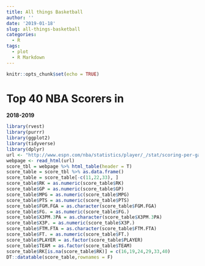 ```yaml
---
title: All things Basketball
author: ''
date: '2019-01-18'
slug: all-things-basketball
categories:
  - R
tags:
  - plot
  - R Markdown
---
```


```r
knitr::opts_chunk$set(echo = TRUE)
```

# Top 40 NBA Scorers in 
**2018-2019**
```r
library(rvest)
library(purrr)
library(ggplot2)
library(tidyverse)
library(dplyr)
url <- "http://www.espn.com/nba/statistics/player/_/stat/scoring-per-game/sort/avgPoints/year/2019/seasontype/2"
webpage <- read_html(url)
score_tbl = webpage %>% html_table(header = T)
score_table = score_tbl %>% as.data.frame()
score_table = score_table[-c(11,22,33), ]
score_table$RK = as.numeric(score_table$RK)
score_table$GP = as.numeric(score_table$GP)
score_table$MPG = as.numeric(score_table$MPG)
score_table$PTS = as.numeric(score_table$PTS)
score_table$FGM.FGA = as.character(score_table$FGM.FGA)
score_table$FG. = as.numeric(score_table$FG.)
score_table$X3PM.3PA = as.character(score_table$X3PM.3PA)
score_table$X3P. = as.numeric(score_table$X3P.)
score_table$FTM.FTA = as.character(score_table$FTM.FTA)
score_table$FT. = as.numeric(score_table$FT.)
score_table$PLAYER = as.factor(score_table$PLAYER)
score_table$TEAM = as.factor(score_table$TEAM)
score_table$RK[is.na(score_table$RK)] = c(16,19,24,29,33,40)
DT::datatable(score_table,rownames = F)
```